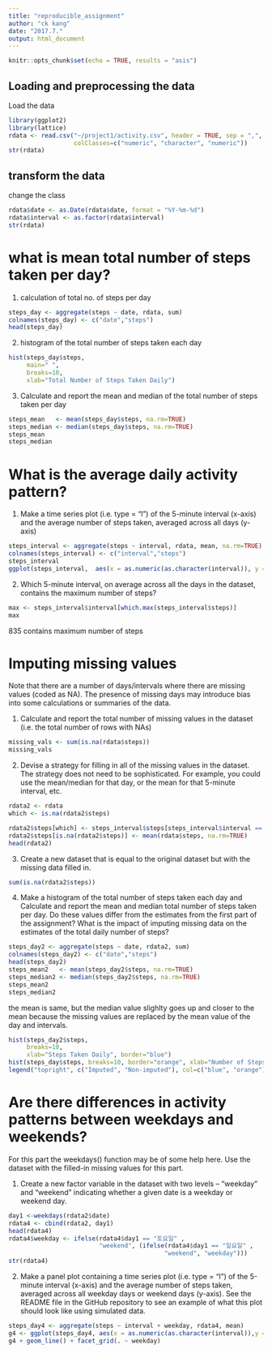 ```yaml
---
title: "reproducible_assignment"
author: "ck kang"
date: "2017.7."
output: html_document
---
```


```r
knitr::opts_chunk$set(echo = TRUE, results = "asis")
```

## Loading and preprocessing the data

Load the data

```r
library(ggplot2)
library(lattice)
rdata <- read.csv("~/project1/activity.csv", header = TRUE, sep = ",",
                  colClasses=c("numeric", "character", "numeric"))
str(rdata)
```

## transform the data

change the class

```r
rdata$date <- as.Date(rdata$date, format = "%Y-%m-%d")
rdata$interval <- as.factor(rdata$interval)
str(rdata)
```

# what is mean total number of steps taken per day?
1. calculation of total no. of steps per day
```r
steps_day <- aggregate(steps ~ date, rdata, sum)
colnames(steps_day) <- c("date","steps")
head(steps_day)
```

2. histogram of the total number of steps taken each day
```r
hist(steps_day$steps, 
     main=" ",
     breaks=10,
     xlab="Total Number of Steps Taken Daily")
```
3. Calculate and report the mean and median of the total number of steps taken per day
```r
steps_mean   <- mean(steps_day$steps, na.rm=TRUE)
steps_median <- median(steps_day$steps, na.rm=TRUE)
steps_mean
steps_median
```

# What is the average daily activity pattern?

1. Make a time series plot (i.e. type = "l") of the 5-minute interval (x-axis) and the average number of steps taken, averaged across all days (y-axis)
```r
steps_interval <- aggregate(steps ~ interval, rdata, mean, na.rm=TRUE)
colnames(steps_interval) <- c("interval","steps")
steps_interval
ggplot(steps_interval,  aes(x = as.numeric(as.character(interval)), y = steps)) + xlab("interval") +theme_light()+geom_line()
```


2. Which 5-minute interval, on average across all the days in the dataset, contains the maximum number of steps?
```r
max <- steps_interval$interval[which.max(steps_interval$steps)]
max
```
835 contains maximum number of steps

# Imputing missing values

Note that there are a number of days/intervals where there are missing values (coded as NA). The presence of missing days may introduce bias into some calculations or summaries of the data.

1. Calculate and report the total number of missing values in the dataset (i.e. the total number of rows with NAs)
```r
missing_vals <- sum(is.na(rdata$steps))
missing_vals
```

2. Devise a strategy for filling in all of the missing values in the dataset. The strategy does not need to be sophisticated. For example, you could use the mean/median for that day, or the mean for that 5-minute interval, etc.
```r
rdata2 <- rdata
which <- is.na(rdata2$steps)

rdata2$steps[which] <- steps_interval$steps[steps_interval$interval == rdata2$interval[which]]
rdata2$steps[is.na(rdata2$steps)] <- mean(rdata$steps, na.rm=TRUE)
head(rdata2)
```

3. Create a new dataset that is equal to the original dataset but with the missing data filled in.
```r
sum(is.na(rdata2$steps))
```

4. Make a histogram of the total number of steps taken each day and Calculate and report the mean and median total number of steps taken per day. Do these values differ from the estimates from the first part of the assignment? What is the impact of imputing missing data on the estimates of the total daily number of steps?

```r
steps_day2 <- aggregate(steps ~ date, rdata2, sum)
colnames(steps_day2) <- c("date","steps")
head(steps_day2)
steps_mean2   <- mean(steps_day2$steps, na.rm=TRUE)
steps_median2 <- median(steps_day2$steps, na.rm=TRUE)
steps_mean2
steps_median2
```
the mean is same, but the median value slighlty goes up and closer to the mean because the missing values are replaced by the mean value of the day and intervals.

```r
hist(steps_day2$steps, 
     breaks=10,
     xlab="Steps Taken Daily", border="blue")
hist(steps_day$steps, breaks=10, border="orange", xlab="Number of Steps", add=T)
legend("topright", c("Imputed", "Non-imputed"), col=c("blue", "orange"), lwd=5)
```



# Are there differences in activity patterns between weekdays and weekends?

For this part the weekdays() function may be of some help here. Use the dataset with the filled-in missing values for this part.

1. Create a new factor variable in the dataset with two levels – “weekday” and “weekend” indicating whether a given date is a weekday or weekend day.
```r
day1 <-weekdays(rdata2$date)
rdata4 <- cbind(rdata2, day1)
head(rdata4)
rdata4$weekday <- ifelse(rdata4$day1 == "토요일" ,  
                         "weekend", (ifelse(rdata4$day1 == "일요일" ,  
                                           "weekend", "weekday")))
str(rdata4)

```
2. Make a panel plot containing a time series plot (i.e. type = "l") of the 5-minute interval (x-axis) and the average number of steps taken, averaged across all weekday days or weekend days (y-axis). See the README file in the GitHub repository to see an example of what this plot should look like using simulated data.

```r
steps_day4 <- aggregate(steps ~ interval + weekday, rdata4, mean)
g4 <- ggplot(steps_day4, aes(x = as.numeric(as.character(interval)),y = steps), colour = "weekday")
g4 + geom_line() + facet_grid(. ~ weekday)
```